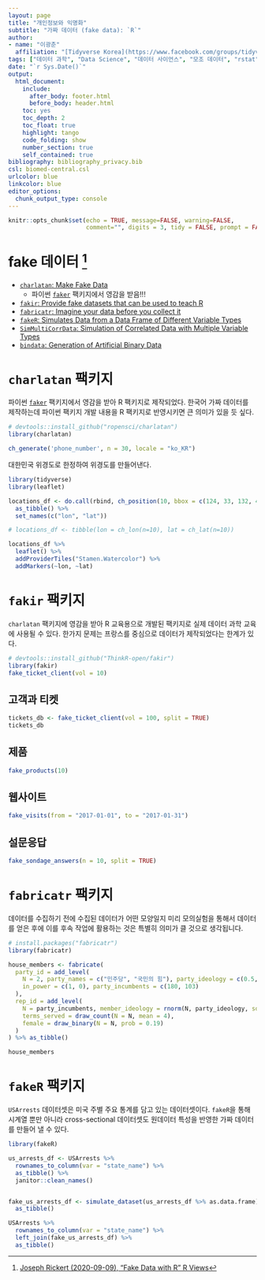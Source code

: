 ```yaml
---
layout: page
title: "개인정보와 익명화"
subtitle: "가짜 데이터 (fake data): `R`"
author:
- name: "이광춘"
  affiliation: "[Tidyverse Korea](https://www.facebook.com/groups/tidyverse/)"
tags: ["데이터 과학", "Data Science", "데이터 사이언스", "모조 데이터", "rstat", "R", "fake data", "K-Anonymity", "K-익명성"]
date: "`r Sys.Date()`"
output:
  html_document: 
    include:
      after_body: footer.html
      before_body: header.html
    toc: yes
    toc_depth: 2
    toc_float: true
    highlight: tango
    code_folding: show
    number_section: true
    self_contained: true
bibliography: bibliography_privacy.bib
csl: biomed-central.csl
urlcolor: blue
linkcolor: blue
editor_options: 
  chunk_output_type: console
---
```


```r
knitr::opts_chunk$set(echo = TRUE, message=FALSE, warning=FALSE,
                      comment="", digits = 3, tidy = FALSE, prompt = FALSE, fig.align = 'center')

```

# fake 데이터 [^fake-data] {#fake-data}

[^fake-data]: [Joseph Rickert (2020-09-09), "Fake Data with R" R Views](https://rviews.rstudio.com/2020/09/09/fake-data-with-r/)

- [`charlatan`: Make Fake Data](https://cran.r-project.org/web/packages/charlatan/index.html)
    - 파이썬 [`faker`](https://github.com/joke2k/faker) 팩키지에서 영감을 받음!!!
- [`fakir`: Provide fake datasets that can be used to teach R](https://github.com/ThinkR-open/fakir)
- [`fabricatr`: Imagine your data before you collect it](https://github.com/DeclareDesign/fabricatr)
- [`fakeR`: Simulates Data from a Data Frame of Different Variable Types](https://cran.r-project.org/web/packages/fakeR/index.html)
- [`SimMultiCorrData`: Simulation of Correlated Data with Multiple Variable Types](SimMultiCorrData: Simulation of Correlated Data with Multiple Variable Types)
- [`bindata`: Generation of Artificial Binary Data](https://cran.r-project.org/web/packages/bindata/index.html)

# `charlatan` 팩키지 {#fake-data-charlatan}

파이썬 [`faker`](https://github.com/joke2k/faker) 팩키지에서 영감을 받아 R 팩키지로 제작되었다.
한국어 가짜 데이터를 제작하는데 파이썬 팩키지 개발 내용을 R 팩키지로 반영시키면 큰 의미가 있을 듯 싶다.

```r
# devtools::install_github("ropensci/charlatan")
library(charlatan)

ch_generate('phone_number', n = 30, locale = "ko_KR")
```

대한민국 위경도로 한정하여 위경도를 만들어낸다.

```r
library(tidyverse)
library(leaflet)

locations_df <- do.call(rbind, ch_position(10, bbox = c(124, 33, 132, 43))) %>% 
  as_tibble() %>% 
  set_names(c("lon", "lat"))

# locations_df <- tibble(lon = ch_lon(n=10), lat = ch_lat(n=10))

locations_df %>% 
  leaflet() %>% 
  addProviderTiles("Stamen.Watercolor") %>%
  addMarkers(~lon, ~lat)
```

# `fakir` 팩키지 {#fakir-package}

`charlatan` 팩키지에 영감을 받아 R 교육용으로 개발된 팩키지로 실제 데이터 과학 교육에 사용될 수 있다.
한가지 문제는 프랑스를 중심으로 데이터가 제작되었다는 한계가 있다.

```r
# devtools::install_github("ThinkR-open/fakir")
library(fakir)
fake_ticket_client(vol = 10)
```

## 고객과 티켓 {#fakir-client-ticket}

```r
tickets_db <- fake_ticket_client(vol = 100, split = TRUE)
tickets_db
```

## 제품 {#fakir-product}

```r
fake_products(10)
```

## 웹사이트 {#fakir-website}

```r
fake_visits(from = "2017-01-01", to = "2017-01-31")
```

## 설문응답 {#fakir-qna}

```r
fake_sondage_answers(n = 10, split = TRUE)
```

# `fabricatr` 팩키지 {#fake-data-fabricatr}

데이터를 수집하기 전에 수집된 데이터가 어떤 모양일지 미리 모의실험을 통해서 데이터를 얻은 후에 이를 후속 작업에 활용하는 것은 특별히 의미가 클 것으로 생각됩니다.

```r
# install.packages("fabricatr")
library(fabricatr)

house_members <- fabricate(
  party_id = add_level(
    N = 2, party_names = c("민주당", "국민의 힘"), party_ideology = c(0.5, -0.5),
    in_power = c(1, 0), party_incumbents = c(180, 103)
  ),
  rep_id = add_level(
    N = party_incumbents, member_ideology = rnorm(N, party_ideology, sd = 0.5),
    terms_served = draw_count(N = N, mean = 4),
    female = draw_binary(N = N, prob = 0.19)
  )
) %>% as_tibble()

house_members
```


# `fakeR` 팩키지 {#fake-data-fakeR}

`USArrests` 데이터셋은 미국 주별 주요 통계를 담고 있는 데이터셋이다. `fakeR`을 통해 시계열 뿐만 아니라 cross-sectional 데이터셋도 원데이터 특성을 반영한 가짜 데이터를 만들어 낼 수 있다.

```r
library(fakeR)

us_arrests_df <- USArrests %>% 
  rownames_to_column(var = "state_name") %>% 
  as_tibble() %>% 
  janitor::clean_names()


fake_us_arrests_df <- simulate_dataset(us_arrests_df %>% as.data.frame) %>% 
  as_tibble()

USArrests %>% 
  rownames_to_column(var = "state_name") %>% 
  left_join(fake_us_arrests_df) %>% 
  as_tibble()
```

